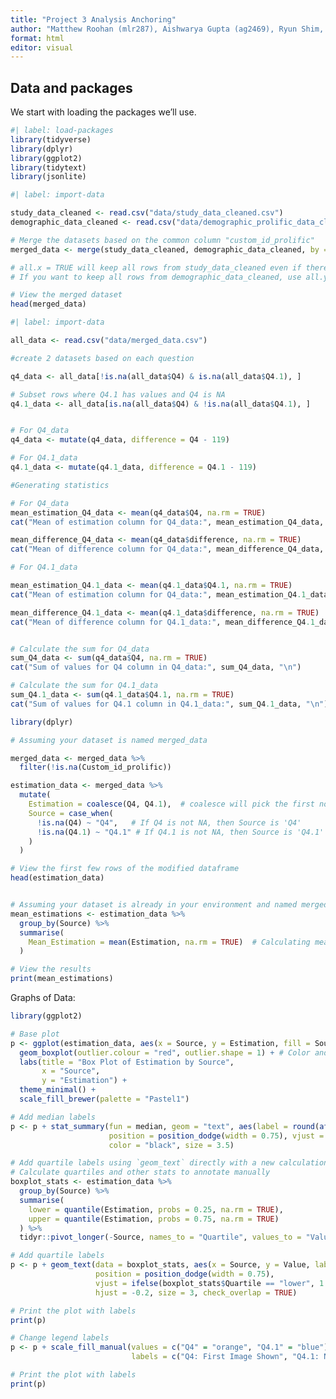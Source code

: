 ```yaml
---
title: "Project 3 Analysis Anchoring"
author: "Matthew Roohan (mlr287), Aishwarya Gupta (ag2469), Ryun Shim, Helena Xiong"
format: html
editor: visual
---
```


## Data and packages

We start with loading the packages we'll use.

```r
#| label: load-packages
library(tidyverse)
library(dplyr)
library(ggplot2)
library(tidytext)
library(jsonlite)
```

```r
#| label: import-data

study_data_cleaned <- read.csv("data/study_data_cleaned.csv")
demographic_data_cleaned <- read.csv("data/demographic_prolific_data_cleaned.csv")

```

```r

# Merge the datasets based on the common column "custom_id_prolific"
merged_data <- merge(study_data_cleaned, demographic_data_cleaned, by = "Custom_id_prolific", all.x = TRUE)

# all.x = TRUE will keep all rows from study_data_cleaned even if there is no match in demographic_data_cleaned
# If you want to keep all rows from demographic_data_cleaned, use all.y = TRUE instead.

# View the merged dataset
head(merged_data)

```

```r
#| label: import-data

all_data <- read.csv("data/merged_data.csv")

```

```r
#create 2 datasets based on each question

q4_data <- all_data[!is.na(all_data$Q4) & is.na(all_data$Q4.1), ]

# Subset rows where Q4.1 has values and Q4 is NA
q4.1_data <- all_data[is.na(all_data$Q4) & !is.na(all_data$Q4.1), ]


# For Q4_data
q4_data <- mutate(q4_data, difference = Q4 - 119)

# For Q4.1_data
q4.1_data <- mutate(q4.1_data, difference = Q4.1 - 119)


```

```r
#Generating statistics 

# For Q4_data
mean_estimation_Q4_data <- mean(q4_data$Q4, na.rm = TRUE)
cat("Mean of estimation column for Q4_data:", mean_estimation_Q4_data, "\n")

mean_difference_Q4_data <- mean(q4_data$difference, na.rm = TRUE)
cat("Mean of difference column for Q4_data:", mean_difference_Q4_data, "\n")

# For Q4.1_data

mean_estimation_Q4.1_data <- mean(q4.1_data$Q4.1, na.rm = TRUE)
cat("Mean of estimation column for Q4_data:", mean_estimation_Q4.1_data, "\n")

mean_difference_Q4.1_data <- mean(q4.1_data$difference, na.rm = TRUE)
cat("Mean of difference column for Q4.1_data:", mean_difference_Q4.1_data, "\n")


# Calculate the sum for Q4_data
sum_Q4_data <- sum(q4_data$Q4, na.rm = TRUE)
cat("Sum of values for Q4 column in Q4_data:", sum_Q4_data, "\n")

# Calculate the sum for Q4.1_data
sum_Q4.1_data <- sum(q4.1_data$Q4.1, na.rm = TRUE)
cat("Sum of values for Q4.1 column in Q4.1_data:", sum_Q4.1_data, "\n")


```

```r
library(dplyr)

# Assuming your dataset is named merged_data

merged_data <- merged_data %>%
  filter(!is.na(Custom_id_prolific))

estimation_data <- merged_data %>%
  mutate(
    Estimation = coalesce(Q4, Q4.1),  # coalesce will pick the first non-NA value
    Source = case_when(
      !is.na(Q4) ~ "Q4",   # If Q4 is not NA, then Source is 'Q4'
      !is.na(Q4.1) ~ "Q4.1" # If Q4.1 is not NA, then Source is 'Q4.1'
    )
  )

# View the first few rows of the modified dataframe
head(estimation_data)


# Assuming your dataset is already in your environment and named merged_data
mean_estimations <- estimation_data %>%
  group_by(Source) %>%
  summarise(
    Mean_Estimation = mean(Estimation, na.rm = TRUE)  # Calculating mean and removing any NAs
  )

# View the results
print(mean_estimations)

```

Graphs of Data:

```r
library(ggplot2)

# Base plot
p <- ggplot(estimation_data, aes(x = Source, y = Estimation, fill = Source)) +
  geom_boxplot(outlier.colour = "red", outlier.shape = 1) + # Color and shape for outliers
  labs(title = "Box Plot of Estimation by Source",
       x = "Source",
       y = "Estimation") +
  theme_minimal() +
  scale_fill_brewer(palette = "Pastel1")

# Add median labels
p <- p + stat_summary(fun = median, geom = "text", aes(label = round(after_stat(y), 2)),
                      position = position_dodge(width = 0.75), vjust = -0.5,
                      color = "black", size = 3.5)

# Add quartile labels using `geom_text` directly with a new calculation
# Calculate quartiles and other stats to annotate manually
boxplot_stats <- estimation_data %>%
  group_by(Source) %>%
  summarise(
    lower = quantile(Estimation, probs = 0.25, na.rm = TRUE),
    upper = quantile(Estimation, probs = 0.75, na.rm = TRUE)
  ) %>%
  tidyr::pivot_longer(-Source, names_to = "Quartile", values_to = "Value")

# Add quartile labels
p <- p + geom_text(data = boxplot_stats, aes(x = Source, y = Value, label = round(Value, 2)),
                   position = position_dodge(width = 0.75), 
                   vjust = ifelse(boxplot_stats$Quartile == "lower", 1.5, -0.5), # Move lower quartile up
                   hjust = -0.2, size = 3, check_overlap = TRUE)

# Print the plot with labels
print(p)

# Change legend labels
p <- p + scale_fill_manual(values = c("Q4" = "orange", "Q4.1" = "blue"),
                           labels = c("Q4: First Image Shown", "Q4.1: No Image Shown"))

# Print the plot with labels
print(p)


```
